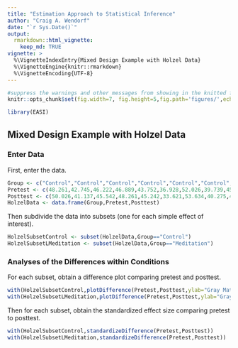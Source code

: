 ```yaml
---
title: "Estimation Approach to Statistical Inference"
author: "Craig A. Wendorf"
date: "`r Sys.Date()`"
output: 
  rmarkdown::html_vignette:
    keep_md: TRUE
vignette: >
  %\VignetteIndexEntry{Mixed Design Example with Holzel Data}
  %\VignetteEngine{knitr::rmarkdown}
  %\VignetteEncoding{UTF-8}
---
```


```r
#suppress the warnings and other messages from showing in the knitted file.
knitr::opts_chunk$set(fig.width=7, fig.height=5,fig.path='figures/',echo=TRUE,warning=FALSE,message=FALSE)
```

```r
library(EASI)
```

## Mixed Design Example with Holzel Data

### Enter Data

First, enter the data.

```r
Group <- c("Control","Control","Control","Control","Control","Control","Control","Control","Control","Control","Control","Control","Control","Control","Control","Control","Control","Meditation","Meditation","Meditation","Meditation","Meditation","Meditation","Meditation","Meditation","Meditation","Meditation","Meditation","Meditation","Meditation","Meditation","Meditation","Meditation")
Pretest <- c(48.261,42.745,46.222,46.889,43.752,36.928,52.026,39.739,45.503,45.386,44.745,31.725,40.562,39.216,46.771,48.314,46.065,43.072,41.922,48.366,49.725,40.013,39.673,38.405,52.51,41.281,42.157,41.281,57.843,41.935,45.281,29.673,46.144)
Posttest <- c(50.026,41.137,45.542,48.261,45.242,33.621,53.634,40.275,43.595,46.235,45.621,32.092,40.588,39.987,47.19,47.137,46.654,42.549,41.974,49.882,50.967,41.059,41.569,40.418,54.078,43.046,43.333,41.333,58,42.471,45.83,31.137,47.007)
HolzelData <- data.frame(Group,Pretest,Posttest)
```

Then subdivide the data into subsets (one for each simple effect of interest).

```r
HolzelSubsetControl <- subset(HolzelData,Group=="Control")
HolzelSubsetLMeditation <- subset(HolzelData,Group=="Meditation")
```

### Analyses of the Differences within Conditions

For each subset, obtain a difference plot comparing pretest and posttest.

```r
with(HolzelSubsetControl,plotDifference(Pretest,Posttest,ylab="Gray Matter"))
with(HolzelSubsetLMeditation,plotDifference(Pretest,Posttest,ylab="Gray Matter"))
```

Then for each subset, obtain the standardized effect size comparing pretest to posttest.

```r
with(HolzelSubsetControl,standardizeDifference(Pretest,Posttest))
with(HolzelSubsetLMeditation,standardizeDifference(Pretest,Posttest))
```
